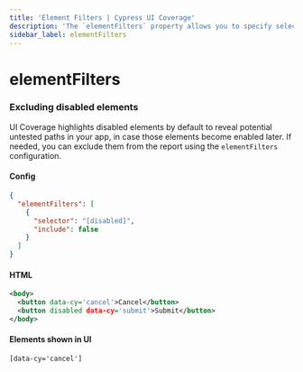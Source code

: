 ```yaml
---
title: 'Element Filters | Cypress UI Coverage'
description: 'The `elementFilters` property allows you to specify selectors for elements that should be excluded from UI Coverage.'
sidebar_label: elementFilters
---
```


<ProductHeading product="ui-coverage" />

# elementFilters

<ElementFilters />

### Excluding disabled elements

UI Coverage highlights disabled elements by default to reveal potential untested paths in your app, in case those elements become enabled later. If needed, you can exclude them from the report using the `elementFilters` configuration.

#### Config

```json
{
  "elementFilters": [
    {
      "selector": "[disabled]",
      "include": false
    }
  ]
}
```

#### HTML

```xml
<body>
  <button data-cy='cancel'>Cancel</button>
  <button disabled data-cy='submit'>Submit</button>
</body>
```

#### Elements shown in UI

```
[data-cy='cancel']
```
